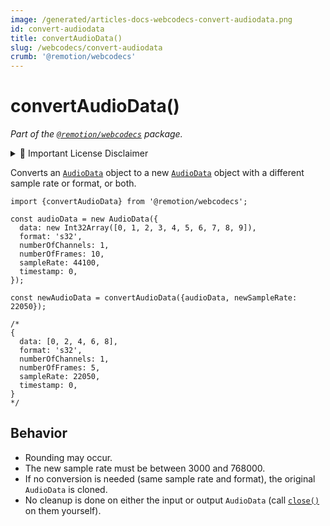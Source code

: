 ```yaml
---
image: /generated/articles-docs-webcodecs-convert-audiodata.png
id: convert-audiodata
title: convertAudioData()
slug: /webcodecs/convert-audiodata
crumb: '@remotion/webcodecs'
---
```


# convertAudioData()<AvailableFrom v="4.0.288"/>

_Part of the [`@remotion/webcodecs`](/docs/webcodecs) package._


<details>
  <summary>💼 Important License Disclaimer</summary>
  <LicenseDisclaimer />
</details>

Converts an [`AudioData`](https://developer.mozilla.org/en-US/docs/Web/API/AudioData) object to a new [`AudioData`](https://developer.mozilla.org/en-US/docs/Web/API/AudioData) object with a different sample rate or format, or both.

```tsx twoslash title="Converting an audio data"
import {convertAudioData} from '@remotion/webcodecs';

const audioData = new AudioData({
  data: new Int32Array([0, 1, 2, 3, 4, 5, 6, 7, 8, 9]),
  format: 's32',
  numberOfChannels: 1,
  numberOfFrames: 10,
  sampleRate: 44100,
  timestamp: 0,
});

const newAudioData = convertAudioData({audioData, newSampleRate: 22050});

/*
{
  data: [0, 2, 4, 6, 8],
  format: 's32',
  numberOfChannels: 1,
  numberOfFrames: 5,
  sampleRate: 22050,
  timestamp: 0,
}
*/
```

## Behavior

- Rounding may occur.
- The new sample rate must be between 3000 and 768000.
- If no conversion is needed (same sample rate and format), the original `AudioData` is cloned.
- No cleanup is done on either the input or output `AudioData` (call [`close()`](https://developer.mozilla.org/en-US/docs/Web/API/AudioData/close) on them yourself).
